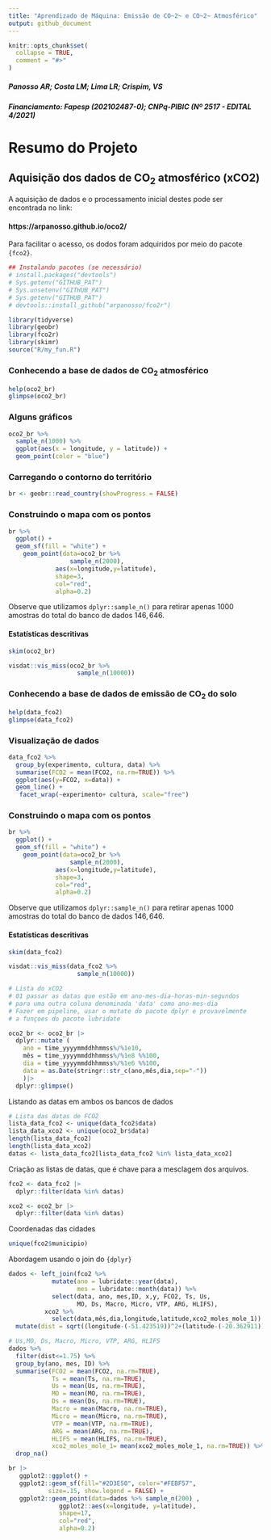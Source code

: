 ```yaml
---
title: "Aprendizado de Máquina: Emissão de CO~2~ e CO~2~ Atmosférico"
output: github_document
---
```


<!-- README.md is generated from README.Rmd. Please edit that file -->

```r
knitr::opts_chunk$set(
  collapse = TRUE,
  comment = "#>"
)
```

##### *Panosso AR; Costa LM; Lima LR; Crispim, VS*  
##### Financiamento: Fapesp (202102487-0); CNPq-PIBIC (Nº 2517 - EDITAL 4/2021)  
# Resumo do Projeto

## Aquisição dos dados de CO~2~ atmosférico (xCO2)

A aquisição de dados e o processamento inicial destes pode ser encontrada no link:

#### https://arpanosso.github.io/oco2/


Para facilitar o acesso, os dodos foram adquiridos por meio do pacote `{fco2}`.

```r
## Instalando pacotes (se necessário)
# install.packages("devtools")
# Sys.getenv("GITHUB_PAT")
# Sys.unsetenv("GITHUB_PAT")
# Sys.getenv("GITHUB_PAT")
# devtools::install_github("arpanosso/fco2r")

library(tidyverse)
library(geobr)
library(fco2r)
library(skimr)
source("R/my_fun.R")
```

### Conhecendo a base de dados de CO~2~ atmosférico

```r
help(oco2_br)
glimpse(oco2_br)
```

### Alguns gráficos

```r
oco2_br %>% 
  sample_n(1000) %>% 
  ggplot(aes(x = longitude, y = latitude)) + 
  geom_point(color = "blue")
```

### Carregando o contorno do território

```r
br <- geobr::read_country(showProgress = FALSE)
```

### Construindo o mapa com os pontos

```r
br %>% 
  ggplot() +
  geom_sf(fill = "white") +
    geom_point(data=oco2_br %>% 
                 sample_n(2000),
             aes(x=longitude,y=latitude),
             shape=3,
             col="red",
             alpha=0.2)
```

Observe que utilizamos `dplyr::sample_n()` para retirar apenas $1000$ amostras do total do banco de dados $146,646$.


#### Estatísticas descritivas

```r
skim(oco2_br)
```

```r
visdat::vis_miss(oco2_br %>% 
                   sample_n(10000))
```


### Conhecendo a base de dados de emissão de CO~2~ do solo

```r
help(data_fco2)
glimpse(data_fco2)
```

### Visualização de dados
```r
data_fco2 %>% 
  group_by(experimento, cultura, data) %>% 
  summarise(FCO2 = mean(FCO2, na.rm=TRUE)) %>% 
  ggplot(aes(y=FCO2, x=data)) +
  geom_line() +
   facet_wrap(~experimento+ cultura, scale="free")
```


### Construindo o mapa com os pontos

```r
br %>% 
  ggplot() +
  geom_sf(fill = "white") +
    geom_point(data=oco2_br %>% 
                 sample_n(2000),
             aes(x=longitude,y=latitude),
             shape=3,
             col="red",
             alpha=0.2)
```

Observe que utilizamos `dplyr::sample_n()` para retirar apenas $1000$ amostras do total do banco de dados $146,646$.


#### Estatísticas descritivas

```r
skim(data_fco2)
```

```r
visdat::vis_miss(data_fco2 %>% 
                   sample_n(10000))
```




```r
# Lista do xCO2
# 01 passar as datas que estão em ano-mes-dia-horas-min-segundos
# para uma outra coluna denominada 'data' como ano-mes-dia
# Fazer em pipeline, usar o mutate do pacote dplyr e provavelmente
# a funçoes do pacote lubridate

oco2_br <- oco2_br |>
  dplyr::mutate (
    ano = time_yyyymmddhhmmss%/%1e10,
    mês = time_yyyymmddhhmmss%/%1e8 %%100,
    dia = time_yyyymmddhhmmss%/%1e6 %%100,
    data = as.Date(stringr::str_c(ano,mês,dia,sep="-"))
    )|>
  dplyr::glimpse()
```

Listando as datas em ambos os bancos de dados

```r
# Lista das datas de FCO2 
lista_data_fco2 <- unique(data_fco2$data)
lista_data_xco2 <- unique(oco2_br$data)
length(lista_data_fco2)
length(lista_data_xco2)
datas <- lista_data_fco2[lista_data_fco2 %in% lista_data_xco2]

```

Criação as listas de datas, que é chave para a mesclagem dos arquivos.

```r
fco2 <- data_fco2 |> 
  dplyr::filter(data %in% datas)

xco2 <- oco2_br |> 
  dplyr::filter(data %in% datas)
```


Coordenadas das cidades

```r
unique(fco2$municipio)
```


Abordagem usando o join do `{dplyr}`

```r
dados <- left_join(fco2 %>% 
            mutate(ano = lubridate::year(data),
                   mes = lubridate::month(data)) %>% 
            select(data, ano, mes,ID, x,y, FCO2, Ts, Us,
                   MO, Ds, Macro, Micro, VTP, ARG, HLIFS), 
          xco2 %>% 
            select(data,mês,dia,longitude,latitude,xco2_moles_mole_1)) %>% 
  mutate(dist = sqrt((longitude-(-51.423519))^2+(latitude-(-20.362911))^2)) 
```
```r

# Us,MO, Ds, Macro, Micro, VTP, ARG, HLIFS
dados %>% 
  filter(dist<=1.75) %>% 
  group_by(ano, mes, ID) %>% 
  summarise(FCO2 = mean(FCO2, na.rm=TRUE),
            Ts = mean(Ts, na.rm=TRUE),
            Us = mean(Us, na.rm=TRUE),
            MO = mean(MO, na.rm=TRUE),
            Ds = mean(Ds, na.rm=TRUE),
            Macro = mean(Macro, na.rm=TRUE),
            Micro = mean(Micro, na.rm=TRUE),
            VTP = mean(VTP, na.rm=TRUE),
            ARG = mean(ARG, na.rm=TRUE),
            HLIFS = mean(HLIFS, na.rm=TRUE),
            xco2_moles_mole_1= mean(xco2_moles_mole_1, na.rm=TRUE)) %>% 
  drop_na()
```


```r
br |>
   ggplot2::ggplot() +
   ggplot2::geom_sf(fill="#2D3E50", color="#FEBF57",
           size=.15, show.legend = FALSE) +
   ggplot2::geom_point(data=dados %>% sample_n(200) ,
              ggplot2::aes(x=longitude, y=latitude),
              shape=17,
              col="red",
              alpha=0.2)

```



